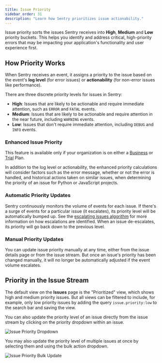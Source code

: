 ```yaml
---
title: Issue Priority
sidebar_order: 31
description: "Learn how Sentry prioritizes issue actionability."
---
```


Issue priority sorts the issues Sentry receives into **High**, **Medium** and **Low** priority buckets. This helps you identify and address critical, high-priority errors that may be impacting your application's functionality and user experience first.

## How Priority Works

When Sentry receives an event, it assigns a priority to the issue based on the event's **log level** (for error issues) or **actionability** (for non-error issues like performance).

There are three discrete priority levels for issues in Sentry:

- **High**: Issues that are likely to be actionable and require immediate attention, such as `ERROR` and `FATAL` events.
- **Medium**: Issues that are likely to be actionable and require attention in the near future, including `WARNING` events.
- **Low**: Issues that don't require immediate attention, including `DEBUG` and `INFO` events.

### Enhanced Issue Priority

<Alert>

This feature is available only if your organization is on either a [Business](https://sentry.io/pricing/) or [Trial](/pricing/#product-trials) Plan.

</Alert>

In addition to the log level or actionability, the enhanced priority calculations will consider factors such as the error message, whether or not the error is handled, and historical actions taken on similar issues, when determining the priority of an issue for Python or JavaScript projects.

### Automatic Priority Updates

Sentry continuously monitors the volume of events for each issue. If there's a surge of events for a particular issue (it escalates), its priority level will be automatically bumped up. See the [escalating issues algorithm](/product/issues/states-triage/escalating-issues/) for more information on how escalations are identified. When an issue de-escalates, its priority will go back down to the previous level.

### Manual Priority Updates

You can update issue priority manually at any time, either from the issue details page or from the issue stream. But once an issue's priority has been changed manually, it will no longer be automatically adjusted if the event volume escalates.

## Priority in the Issue Stream

The default view on the **Issues** page is the "Prioritized" view, which shows high and medium priority issues. But all views can be filtered to include, for example, only low priority issues by adding the query `issue.priority:low` to the search bar and saving the view.

You can also update the priority level of an issue directly from the issue stream by clicking on the priority dropdown within an issue.

![Issue Priority Dropdown](/product/issues/issue-priority/issue-priority-dropdown.png)

You may also update the priority level of multiple issues at once by selecting them and using the bulk action dropdown.

![Issue Priority Bulk Update](/product/issues/issue-priority/issue-priority-bulk-edit.png)

